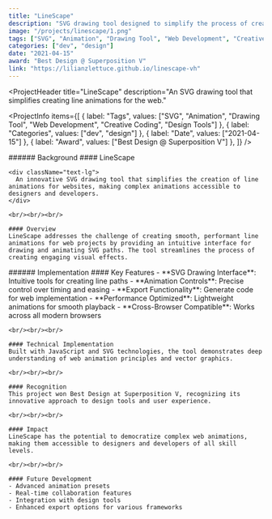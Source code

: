 ```yaml
---
title: "LineScape"
description: "SVG drawing tool designed to simplify the process of creating line animations for websites."
image: "/projects/linescape/1.png"
tags: ["SVG", "Animation", "Drawing Tool", "Web Development", "Creative Coding", "Design Tools"]
categories: ["dev", "design"]
date: "2021-04-15"
award: "Best Design @ Superposition V"
link: "https://lilianzlettuce.github.io/linescape-vh"
---
```


<ProjectHeader
  title="LineScape"
  description="An SVG drawing tool that simplifies creating line animations for the web."
>
  <ProjectInfo
    items={[
      { label: "Tags", values: ["SVG", "Animation", "Drawing Tool", "Web Development", "Creative Coding", "Design Tools"] },
      { label: "Categories", values: ["dev", "design"] },
      { label: "Date", values: ["2021-04-15"] },
      { label: "Award", values: ["Best Design @ Superposition V"] },
    ]}
  />
</ProjectHeader>

<SplitSection>
  <SectionColumn size={4}>
    ###### Background
  </SectionColumn>
  <SectionColumn size={12}>
    #### LineScape

    <div className="text-lg">
      An innovative SVG drawing tool that simplifies the creation of line animations for websites, making complex animations accessible to designers and developers.
    </div>

    <br/><br/><br/>

    #### Overview
    LineScape addresses the challenge of creating smooth, performant line animations for web projects by providing an intuitive interface for drawing and animating SVG paths. The tool streamlines the process of creating engaging visual effects.
  </SectionColumn>
  <SectionColumn size={2}>
  </SectionColumn>
</SplitSection>

<SplitSection>
  <SectionColumn size={4}>
    ###### Implementation
  </SectionColumn>
  <SectionColumn size={12}>
    #### Key Features
    - **SVG Drawing Interface**: Intuitive tools for creating line paths
    - **Animation Controls**: Precise control over timing and easing
    - **Export Functionality**: Generate code for web implementation
    - **Performance Optimized**: Lightweight animations for smooth playback
    - **Cross-Browser Compatible**: Works across all modern browsers

    <br/><br/><br/>

    #### Technical Implementation
    Built with JavaScript and SVG technologies, the tool demonstrates deep understanding of web animation principles and vector graphics.

    <br/><br/><br/>

    #### Recognition
    This project won Best Design at Superposition V, recognizing its innovative approach to design tools and user experience.

    <br/><br/><br/>

    #### Impact
    LineScape has the potential to democratize complex web animations, making them accessible to designers and developers of all skill levels.

    <br/><br/><br/>

    #### Future Development
    - Advanced animation presets
    - Real-time collaboration features
    - Integration with design tools
    - Enhanced export options for various frameworks
  </SectionColumn>
  <SectionColumn size={2}>
  </SectionColumn>
</SplitSection>